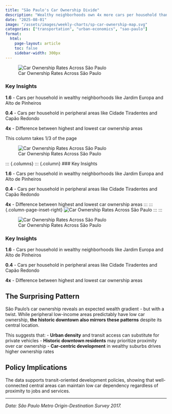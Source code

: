```yaml
---
title: "São Paulo's Car Ownership Divide"
description: "Wealthy neighborhoods own 4x more cars per household than peripheral areas, while the historic center mirrors low-income patterns"
date: "2025-08-01"
image: "/assets/images/weekly-charts/sp-car-ownership-map.svg"
categories: ["transportation", "urban-economics", "sao-paulo"]
format:
  html:
    page-layout: article
    toc: false
    sidebar-width: 300px
---
```



![Car Ownership Rates Across São Paulo](/assets/images/weekly-charts/sp-car-ownership-map.svg){fig-width="100%" fig-alt="Choropleth map of São Paulo showing car ownership rates per household by Origin-Destination survey zones.."}

::: {.column-margin}
### Key Insights

**1.6** - Cars per household in wealthy neighborhoods like Jardim Europa and Alto de Pinheiros

**0.4** - Cars per household in peripheral areas like Cidade Tiradentes and Capão Redondo

**4x** - Difference between highest and lowest car ownership areas
:::

::: {.grid}

::: {.g-col-8}
This column takes 1/3 of the page
:::

::: {.g-col-8}
::: {.column-page-right}
![Car Ownership Rates Across São Paulo](/assets/images/weekly-charts/sp-car-ownership-map.svg){fig-width="100%" fig-alt="Choropleth map of São Paulo showing car ownership rates per household by Origin-Destination survey zones.."}
:::
:::

:::


::: {.columns}
::: {.column}
### Key Insights

**1.6** - Cars per household in wealthy neighborhoods like Jardim Europa and Alto de Pinheiros

**0.4** - Cars per household in peripheral areas like Cidade Tiradentes and Capão Redondo

**4x** - Difference between highest and lowest car ownership areas
:::
::: {.column-page-inset-right}
![Car Ownership Rates Across São Paulo](/assets/images/weekly-charts/sp-car-ownership-map.svg){fig-width="100%" fig-alt="Choropleth map of São Paulo showing car ownership rates per household by Origin-Destination survey zones.."}
:::
::: <!-- end columns -->


::: {.column-page-inset-right}
![Car Ownership Rates Across São Paulo](/assets/images/weekly-charts/sp-car-ownership-map.svg){fig-width="100%" fig-alt="Choropleth map of São Paulo showing car ownership rates per household by Origin-Destination survey zones.."}
:::


### Key Insights

**1.6** - Cars per household in wealthy neighborhoods like Jardim Europa and Alto de Pinheiros

**0.4** - Cars per household in peripheral areas like Cidade Tiradentes and Capão Redondo

**4x** - Difference between highest and lowest car ownership areas



## The Surprising Pattern

São Paulo's car ownership reveals an expected wealth gradient - but with a twist. While peripheral low-income areas predictably have low car ownership, **the historic downtown also mirrors these patterns** despite its central location.

This suggests that:
- **Urban density** and transit access can substitute for private vehicles
- **Historic downtown residents** may prioritize proximity over car ownership
- **Car-centric development** in wealthy suburbs drives higher ownership rates

## Policy Implications

The data supports transit-oriented development policies, showing that well-connected central areas can maintain low car dependency regardless of proximity to jobs and services.

---

*Data: São Paulo Metro Origin-Destination Survey 2017.*
